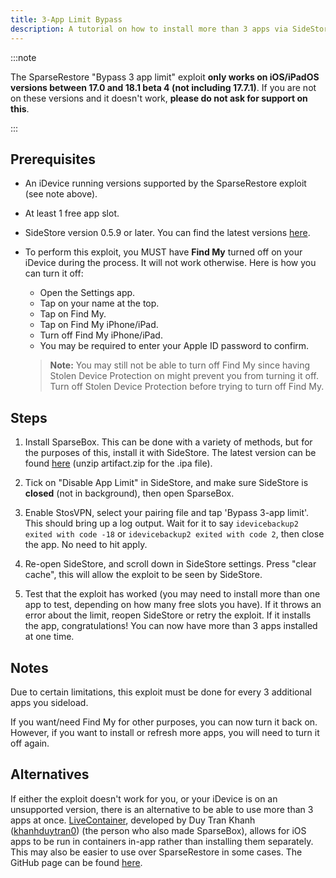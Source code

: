 ```yaml
---
title: 3-App Limit Bypass
description: A tutorial on how to install more than 3 apps via SideStore using the SparseRestore exploit.
---
```


:::note

The SparseRestore "Bypass 3 app limit" exploit **only works on iOS/iPadOS versions between 17.0 and 18.1 beta 4 (not including 17.7.1)**. If you are not on these versions and it doesn't work, **please do not ask for support on this**. 

:::

## Prerequisites
* An iDevice running versions supported by the SparseRestore exploit (see note above).
* At least 1 free app slot.
* SideStore version 0.5.9 or later. You can find the latest versions [here](https://github.com/SideStore/SideStore/releases).
* To perform this exploit, you MUST have **Find My** turned off on your iDevice during the process. It will not work otherwise. Here is how you can turn it off:
  - Open the Settings app.
  - Tap on your name at the top.
  - Tap on Find My.
  - Tap on Find My iPhone/iPad.
  - Turn off Find My iPhone/iPad.
  - You may be required to enter your Apple ID password to confirm.
  
  > **Note:** You may still not be able to turn off Find My since having Stolen Device Protection on might prevent you from turning it off. Turn off Stolen Device Protection before trying to turn off Find My.

## Steps
1. Install SparseBox. This can be done with a variety of methods, but for the purposes of this, install it with SideStore. The latest version can be found [here](https://nightly.link/khanhduytran0/SparseBox/workflows/build/main/artifact.zip) (unzip artifact.zip for the .ipa file).

2. Tick on "Disable App Limit" in SideStore, and make sure SideStore is **closed** (not in background), then open SparseBox.

3. Enable StosVPN, select your pairing file and tap 'Bypass 3-app limit'. This should bring up a log output. Wait for it to say `idevicebackup2 exited with code -18` or `idevicebackup2 exited with code 2`, then close the app. No need to hit apply.

4. Re-open SideStore, and scroll down in SideStore settings. Press "clear cache", this will allow the exploit to be seen by SideStore.

5. Test that the exploit has worked (you may need to install more than one app to test, depending on how many free slots you have). If it throws an error about the limit, reopen SideStore or retry the exploit. If it installs the app, congratulations! You can now have more than 3 apps installed at one time.

## Notes
Due to certain limitations, this exploit must be done for every 3 additional apps you sideload.

If you want/need Find My for other purposes, you can now turn it back on. However, if you want to install or refresh more apps, you will need to turn it off again.

## Alternatives
If either the exploit doesn't work for you, or your iDevice is on an unsupported version, there is an alternative to be able to use more than 3 apps at once. [LiveContainer](https://livecontainer.github.io/), developed by Duy Tran Khanh ([khanhduytran0](https://github.com/khanhduytran0)) (the person who also made SparseBox), allows for iOS apps to be run in containers in-app rather than installing them separately. This may also be easier to use over SparseRestore in some cases. The GitHub page can be found [here](https://github.com/khanhduytran0/LiveContainer).
